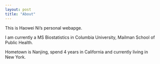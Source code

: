 ```yaml
---
layout: post
title: "About"
---
```



This is Haowei Ni's personal webapge. 

I am currently a MS Biostatistics in Columbia University, Mailman School of Public Health. 

Hometown is Nanjing, spend 4 years in California and currently living in New York. 